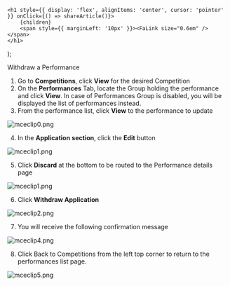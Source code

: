 

    <h1 style={{ display: 'flex', alignItems: 'center', cursor: 'pointer' }} onClick={() => shareArticle()}>
        {children} 
        <span style={{ marginLeft: '10px' }}><FaLink size="0.6em" /></span>
    </h1>
);

<ToastContainer />

<ClickableTitle>Withdraw a Performance</ClickableTitle>




1. Go to **Competitions**, click **View** for the desired Competition  
2. On the **Performances** Tab, locate the Group holding the performance and click **View**. In case of Performances Group is disabled, you will be displayed the list of performances instead.  
3. From the performance list, click **View** to the performance to update


![mceclip0.png](../../../resources/article-images/13985304466963-Withdraw-a-Performance_1.png)


4. In the **Application** **section**, click the **Edit** button


![mceclip1.png](../../../resources/article-images/13985304466963-Withdraw-a-Performance_2.png)


5. Click **Discard** at the bottom to be routed to the Performance details page


![mceclip1.png](../../../resources/article-images/13985304466963-Withdraw-a-Performance_3.png)


6. Click **Withdraw Application** 


![mceclip2.png](../../../resources/article-images/13985304466963-Withdraw-a-Performance_4.png)


7. You will receive the following confirmation message


![mceclip4.png](../../../resources/article-images/13985304466963-Withdraw-a-Performance_5.png)


8. Click Back to Competitions from the left top corner to return to the performances list page. 


![mceclip5.png](../../../resources/article-images/13985304466963-Withdraw-a-Performance_6.png)



